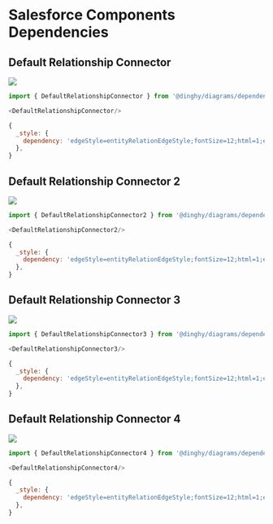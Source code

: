 
# Salesforce Components Dependencies


## Default Relationship Connector

<Tabs>
  <TabItem value="Preview">

![](./default-relationship-connector.png#drawio)

  </TabItem>
  <TabItem value="Usage">
    
```js
import { DefaultRelationshipConnector } from '@dinghy/diagrams/dependenciesSalesforceComponents'

<DefaultRelationshipConnector/>
```

  </TabItem>
  <TabItem value="Definition">
    
```js
{
  _style: {
    dependency: 'edgeStyle=entityRelationEdgeStyle;fontSize=12;html=1;endArrow=manyOptional;endFill=1;startArrow=none;rounded=0;startFill=0;',
  },
}
```

  </TabItem>
</Tabs>


## Default Relationship Connector 2

<Tabs>
  <TabItem value="Preview">

![](./default-relationship-connector-2.png#drawio)

  </TabItem>
  <TabItem value="Usage">
    
```js
import { DefaultRelationshipConnector2 } from '@dinghy/diagrams/dependenciesSalesforceComponents'

<DefaultRelationshipConnector2/>
```

  </TabItem>
  <TabItem value="Definition">
    
```js
{
  _style: {
    dependency: 'edgeStyle=entityRelationEdgeStyle;fontSize=12;html=1;endArrow=manyOptional;endFill=0;startArrow=none;rounded=0;startFill=0;dashed=1;',
  },
}
```

  </TabItem>
</Tabs>


## Default Relationship Connector 3

<Tabs>
  <TabItem value="Preview">

![](./default-relationship-connector-3.png#drawio)

  </TabItem>
  <TabItem value="Usage">
    
```js
import { DefaultRelationshipConnector3 } from '@dinghy/diagrams/dependenciesSalesforceComponents'

<DefaultRelationshipConnector3/>
```

  </TabItem>
  <TabItem value="Definition">
    
```js
{
  _style: {
    dependency: 'edgeStyle=entityRelationEdgeStyle;fontSize=12;html=1;endArrow=blockThin;endFill=1;startArrow=none;rounded=0;startFill=0;',
  },
}
```

  </TabItem>
</Tabs>


## Default Relationship Connector 4

<Tabs>
  <TabItem value="Preview">

![](./default-relationship-connector-4.png#drawio)

  </TabItem>
  <TabItem value="Usage">
    
```js
import { DefaultRelationshipConnector4 } from '@dinghy/diagrams/dependenciesSalesforceComponents'

<DefaultRelationshipConnector4/>
```

  </TabItem>
  <TabItem value="Definition">
    
```js
{
  _style: {
    dependency: 'edgeStyle=entityRelationEdgeStyle;fontSize=12;html=1;endArrow=blockThin;endFill=1;startArrow=none;rounded=0;startFill=0;dashed=1;',
  },
}
```

  </TabItem>
</Tabs>

